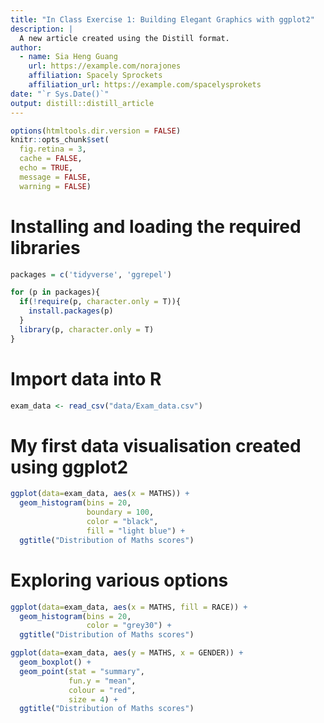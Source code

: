 ```yaml
---
title: "In Class Exercise 1: Building Elegant Graphics with ggplot2"
description: |
  A new article created using the Distill format.
author:
  - name: Sia Heng Guang 
    url: https://example.com/norajones
    affiliation: Spacely Sprockets
    affiliation_url: https://example.com/spacelysprokets
date: "`r Sys.Date()`"
output: distill::distill_article
---
```


```r
options(htmltools.dir.version = FALSE)
knitr::opts_chunk$set(
  fig.retina = 3,
  cache = FALSE,
  echo = TRUE,
  message = FALSE,
  warning = FALSE)
```
# Installing and loading the required libraries

```r
packages = c('tidyverse', 'ggrepel')

for (p in packages){
  if(!require(p, character.only = T)){
    install.packages(p)
  }
  library(p, character.only = T)
}
```

# Import data into R

```r
exam_data <- read_csv("data/Exam_data.csv")
```

# My first data visualisation created using ggplot2

```r
ggplot(data=exam_data, aes(x = MATHS)) +
  geom_histogram(bins = 20,
                 boundary = 100,
                 color = "black",
                 fill = "light blue") +
  ggtitle("Distribution of Maths scores")
```

# Exploring various options

```r
ggplot(data=exam_data, aes(x = MATHS, fill = RACE)) +
  geom_histogram(bins = 20,
                 color = "grey30") +
  ggtitle("Distribution of Maths scores")
```

```r
ggplot(data=exam_data, aes(y = MATHS, x = GENDER)) +
  geom_boxplot() +
  geom_point(stat = "summary",
             fun.y = "mean",
             colour = "red",
             size = 4) +
  ggtitle("Distribution of Maths scores")
```